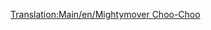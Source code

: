 [[Translation:Main/en/Mightymover Choo-Choo]]{{Template:Treni/It
|Image=[[File:en/Mightymoverchoochoo.png]]
|Name=Mightymover Choo-Choo
|Cost=€ 44.530
|Speed=112 km/h (70 mph)
|Weight=140 t
|Power=1.014 hp (746 kW)
|Annual=€ 4.756
|Designed=1966
|Lifespan=20 
|Capacity=N/A
|Description=La migliore e ultima locomotiva a vapore di  Toyland.
|Real-life=Immaginario
}}